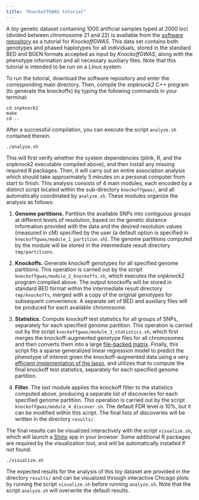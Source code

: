 ```yaml
---
title: "KnockoffGWAS tutorial"
---
```


<head>
<!-- Global site tag (gtag.js) - Google Analytics -->
<script async src="https://www.googletagmanager.com/gtag/js?id=UA-110810441-3"></script>
<script>
  window.dataLayer = window.dataLayer || [];
  function gtag(){dataLayer.push(arguments);}
  gtag('js', new Date());

  gtag('config', 'UA-110810441-3');
</script>
</head> 

A toy genetic dataset containing 1000 artificial samples typed at 2000 loci (divided between chromosome 21 and 22) is available from the [software repository](https://github.com/msesia/knockoffgwas) as a tutorial for *KnockoffGWAS*. This data set contains both genotypes and phased haplotypes for all individuals, stored in the standard BED and BGEN formats accepted as input by *KnockoffGWAS*, along with the phenotype information and all necessary auxiliary files.
Note that this tutorial is intended to be run on a Linux system.

To run the tutorial, download the software repository and enter the corresponding main directory. Then, compile the *snpknock2* C++ program (to generate the knockoffs) by typing the following commands in your terminal:

```
cd snpknock2
make
cd ..
```

After a successful compilation, you can execute the script `analyze.sh` contained therein.

```
./analyze.sh
```

This will first verify whether the system dependencies (plink, R, and the snpknock2 executable compiled above), and then install any missing required R packages.
Then, it will carry out an entire association analysis which should take approximately 5 minutes on a personal computer from start to finish. 
This analysis consists of 4 main modules, each encoded by a distinct script located within the sub-directory `knockoffgwas/`, and all automatically coordinated by `analyze.sh`.
These modules organize the analysis as follows:

 1. **Genome partitions.** Partition the available SNPs into contiguous groups at different levels of resolution, based on the genetic distance information provided with the data and the desired resolution values (measured in cM) specified by the user (a default option is specified in `knockoffgwas/module_1_partition.sh`). The genome partitions computed by the module will be stored in the intermediate result directory `tmp/partitions`.

 2. **Knockoffs.** Generate knockoff genotypes for all specified genome partitions. This operation is carried out by the script `knockoffgwas/module_2_knockoffs.sh`, which executes the *snpknock2* program compiled above. The output knockoffs will be stored in standard BED format within the intermediate result directory `tmp/knockoffs`, merged with a copy of the original genotypes for subsequent convenience. A separate set of BED and auxiliary files will be produced for each available chromosome.

 3. **Statistics.** Compute knockoff test statistics for all groups of SNPs, separately for each specified genome partition. This operation is carried out by the script `knockoffgwas/module_3_statistics.sh`, which first merges the knockoff-augmented genotype files for all chromosomes and then converts them into a large [file-backed matrix](https://privefl.github.io/bigsnpr/). Finally, this script fits a sparse generalized linear regression model to predict the phenotype of interest given the knockoff-augmented data using a very [efficient implementation of the lasso](https://privefl.github.io/bigstatsr/), and utilizes that to compute the final knockoff test statistics, separately for each specified genome partition.

 4. **Filter.** The last module applies the knockoff filter to the statistics computed above, producing a separate list of discoveries for each specified genome partition. This operation is carried out by the script `knockoffgwas/module_4_discover.sh`. The default FDR level is 10%, but it can be modified within this script. The final lists of discoveries will be written in the directory `results/`.

The final results can be visualized interactively with the script `visualize.sh`, which will launch a [Shiny](https://shiny.rstudio.com/) app in your browser. Some additional R packages are required by the visualization tool, and will be automatically installed if not found.

```
./visualize.sh
```

The expected results for the analysis of this toy dataset are provided in the directory `results/` and can be visualized through interactive Chicago plots by running the script `visualize.sh` before running `analyze.sh`. Note that the script `analyze.sh` will overwrite the default results. 
